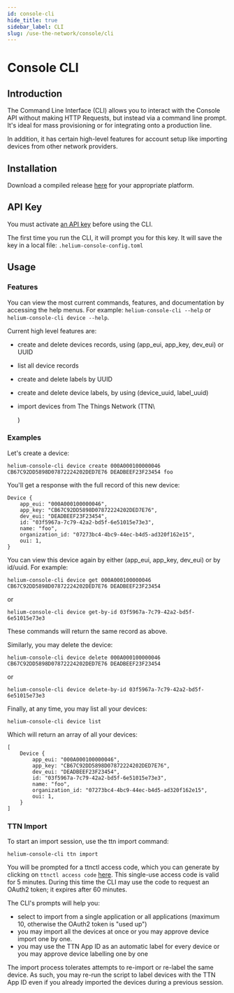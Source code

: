 ```yaml
---
id: console-cli
hide_title: true
sidebar_label: CLI
slug: /use-the-network/console/cli
---
```



# Console CLI

## Introduction

The Command Line Interface \(CLI\) allows you to interact with the Console API
without making HTTP Requests, but instead via a command line prompt. It's ideal
for mass provisioning or for integrating onto a production line.

In addition, it has certain high-level features for account setup like importing
devices from other network providers.

## Installation

Download a compiled release
[here](https://github.com/helium/helium-console-cli/releases) for your
appropriate platform.

## API Key

You must activate [an API key](api#api-key) before using the CLI.

The first time you run the CLI, it will prompt you for this key. It will save
the key in a local file: `.helium-console-config.toml`

## Usage

### Features

You can view the most current commands, features, and documentation by accessing
the help menus. For example: `helium-console-cli --help` or
`helium-console-cli device --help`.

Current high level features are:

- create and delete devices records, using \(app_eui, app_key, dev_eui\) or UUID
- list all device records
- create and delete labels by UUID
- create and delete device labels, by using \(device_uuid, label_uuid\)
- import devices from The Things Network \(TTN\

  )

### Examples

Let's create a device:

```text
helium-console-cli device create 000A000100000046 CB67C92DD5898D07872224202DED7E76 DEADBEEF23F23454 foo
```

You'll get a response with the full record of this new device:

```text
Device {
    app_eui: "000A000100000046",
    app_key: "CB67C92DD5898D07872224202DED7E76",
    dev_eui: "DEADBEEF23F23454",
    id: "03f5967a-7c79-42a2-bd5f-6e51015e73e3",
    name: "foo",
    organization_id: "07273bc4-4bc9-44ec-b4d5-ad320f162e15",
    oui: 1,
}
```

You can view this device again by either \(app_eui, app_key, dev_eui\) or by
id/uuid. For example:

```text
helium-console-cli device get 000A000100000046 CB67C92DD5898D07872224202DED7E76 DEADBEEF23F23454
```

or

```text
helium-console-cli device get-by-id 03f5967a-7c79-42a2-bd5f-6e51015e73e3
```

These commands will return the same record as above.

Similarly, you may delete the device:

```text
helium-console-cli device delete 000A000100000046 CB67C92DD5898D07872224202DED7E76 DEADBEEF23F23454
```

or

```text
helium-console-cli device delete-by-id 03f5967a-7c79-42a2-bd5f-6e51015e73e3
```

Finally, at any time, you may list all your devices:

```text
helium-console-cli device list
```

Which will return an array of all your devices:

```text
[
    Device {
        app_eui: "000A000100000046",
        app_key: "CB67C92DD5898D07872224202DED7E76",
        dev_eui: "DEADBEEF23F23454",
        id: "03f5967a-7c79-42a2-bd5f-6e51015e73e3",
        name: "foo",
        organization_id: "07273bc4-4bc9-44ec-b4d5-ad320f162e15",
        oui: 1,
    }
]
```

### TTN Import

To start an import session, use the ttn import command:

```text
helium-console-cli ttn import
```

You will be prompted for a ttnctl access code, which you can generate by
clicking on `ttnctl access code` [here](https://account.thethingsnetwork.org/).
This single-use access code is valid for 5 minutes. During this time the CLI may
use the code to request an OAuth2 token; it expires after 60 minutes.

The CLI's prompts will help you:

- select to import from a single application or all applications \(maximum 10,
  otherwise the OAuth2 token is "used up"\)
- you may import all the devices at once or you may approve device import one by
  one.
- you may use the TTN App ID as an automatic label for every device or you may
  approve device labelling one by one

The import process tolerates attempts to re-import or re-label the same device.
As such, you may re-run the script to label devices with the TTN App ID even if
you already imported the devices during a previous session.
